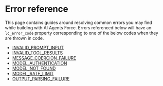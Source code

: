 # Error reference

This page contains guides around resolving common errors you may find while building with AI Agents Force.
Errors referenced below will have an `lc_error_code` property corresponding to one of the below codes when they are thrown in code.

- [INVALID_PROMPT_INPUT](/docs/troubleshooting/errors/INVALID_PROMPT_INPUT)
- [INVALID_TOOL_RESULTS](/docs/troubleshooting/errors/INVALID_TOOL_RESULTS)
- [MESSAGE_COERCION_FAILURE](/docs/troubleshooting/errors/MESSAGE_COERCION_FAILURE)
- [MODEL_AUTHENTICATION](/docs/troubleshooting/errors/MODEL_AUTHENTICATION)
- [MODEL_NOT_FOUND](/docs/troubleshooting/errors/MODEL_NOT_FOUND)
- [MODEL_RATE_LIMIT](/docs/troubleshooting/errors/MODEL_RATE_LIMIT)
- [OUTPUT_PARSING_FAILURE](/docs/troubleshooting/errors/OUTPUT_PARSING_FAILURE)
